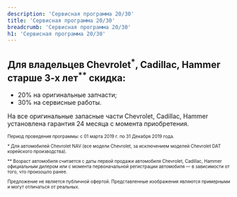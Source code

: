```yaml
---
description: 'Сервисная программа 20/30'
title: 'Сервисная программа 20/30'
breadcrumb: 'Сервисная программа 20/30'
h1: 'Сервисная программа 20/30'
---
```

<h2>Для владельцев Chevrolet<sup>*</sup>, Cadillac, Hammer старше 3-х лет<sup>**</sup> скидка: </h2>
<ul>
	<li>20% на оригинальные запчасти;</li>
	<li>30% на сервисные работы.</li>
</ul>
<p>
	На все оригинальные запасные части Chevrolet, Cadillac, Hammer установлена гарантия 24 месяца с момента приобретения.
</p>
<div style="font-size:10px;">
	<p>
		Период проведения программы: с 01 марта 2019 г. по 31 Декабря 2019 года.
	</p>
	<p>
		* Для автомобилей Chevrolet NAV (все модели Chevrolet, за исключением моделей Chevrolet DAT корейского производства).
	</p>
	<p>
		** Возраст автомобиля считается с даты первой продажи автомобиля Chevrolet, Cadillac, Hammer официальным дилером или с момента первоначальной регистрации автомобиля — в зависимости от того, что произошло ранее.
	</p>
	<p>
		Предложение не является публичной офертой. Представленные изображения являются примерными и могут отличаться от реальных.
	</p>
	<p>
	</p>
</div>